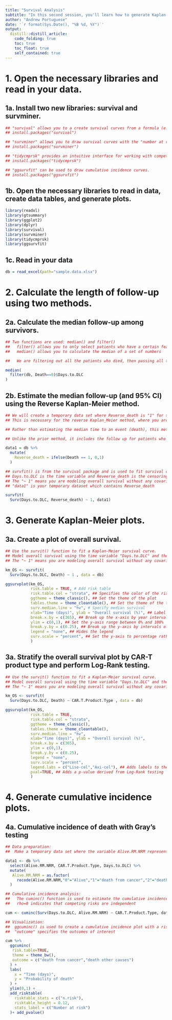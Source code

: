 ```yaml
---
title: "Survival Analysis"
subtitle: "In this second session, you'll learn how to generate Kaplan-Meier estimates and cumulative incidence plots, and perform log-rank and Gray's testing."
author: "Andrew Portuguese"
date: '`r format(Sys.Date(), "%B %d, %Y")`'
output:
  distill::distill_article:
    code_folding: true
    toc: true
    toc_float: true
    self_contained: true
---
```


# 1. Open the necessary libraries and read in your data.

## 1a. Install two new libraries: survival and survminer.
```r
## "survival" allows you to a create survival curves from a formula (e.g., Kaplan-Meier).
## install.packages("survival")

## "survminer" allows you to draw survival curves with the "number at risk" table.
## install.packages("survminer")

## "tidycmprsk" provides an intuitive interface for working with competing risk endpoints. Methods follow those introduced in Fine and Gray (1999).
## install.packages("tidycmprsk")

## "ggsurvfit" can be used to draw cumulative incidence curves.
## install.packages("ggsurvfit")
```


## 1b. Open the necessary libraries to read in data, create data tables, and generate plots.
```r
library(readxl)
library(gtsummary)
library(ggplot2)
library(dplyr)
library(survival)
library(survminer)
library(tidycmprsk)
library(ggsurvfit)
```

## 1c. Read in your data
```r
db = read_excel(path="sample.data.xlsx")
```

# 2. Calculate the length of follow-up using two methods.

## 2a. Calculate the median follow-up among survivors.
```r
## Two functions are used: median() and filter()
##   filter() allows you to only select patients who have a certain feature (i.e., Death==0)
##   median() allows you to calculate the median of a set of numbers

##   We are filtering out all the patients who died, then passing all the remaining Days.to.DLC among survivors to the median() function for calculation.

median(
  filter(db, Death==0)$Days.to.DLC
)
```

## 2b. Estimate the median follow-up (and 95% CI) using the Reverse Kaplan-Meier method.
```r
## We will create a temporary data set where Reverse_death is "1" for survival and "0" for death.
## This is necessary for the reverse Kaplan_Meier method, where you are treating 0 as an event (death) and 1 as censored.

## Rather than estimating the median time to an event (death), this method estimates the median time to censoring, and is another way to determine the amount of follow-up among survivors. 

## Unlike the prior method, it includes the follow up for patients who died. Because it accounts for all patients, it results in a longer median follow up.

data1 = db %>%
  mutate(
    Reverse_death = ifelse(Death == 1, 0,1)
  )

## survfit() is from the survival package and is used to fit survival curves.
## Days.to.DLC is the time variable and Reveerse_death is the censoring variable created in the previous step.
## The "~ 1" means you are modeling overall survival without any covariates.
## "data1" is your temporary dataset which contains Reverse_death

survfit(
  Surv(Days.to.DLC, Reverse_death) ~ 1, data1)

```

# 3. Generate Kaplan-Meier plots.

## 3a. Create a plot of overall survival.
```r
## Use the survit() function to fit a Kaplan-Meier survival curve.
## Model overall survival using the time variable "Days.to.DLC" and the event indicator variable "Death."
## The "~ 1" means you are modeling overall survival without any covariates.

km_OS <- survfit(
  Surv(Days.to.DLC, Death) ~ 1 , data = db)

ggsurvplot(km_OS,
           risk.table = TRUE, # Add risk table
           risk.table.col = "strata", ## Specifies the color of the risk table
           ggtheme = theme_classic(), ## Set the theme of the plot
           tables.theme = theme_cleantable(), ## Set the theme of the table
           surv.median.line = "hv", # Specify median survival
           xlab="Time (days)", ylab = "Overall survival (%)", ## Label your axes
           break.x.by = c(365), ## Break up the x-axis by year intervals
           ylim = c(0,1), ## Set the y-axis range between 0% and 100%
           break.y.by = c(0.25), ## Break up the y-axis by intervals of 25%
           legend = "none", ## Hides the legend
           surv.scale = "percent", ## Set the y-axis to percentage rather than fraction
           )
```

## 3a. Stratify the overall survival plot by CAR-T product type and perform Log-Rank testing.
```r
## Use the survit() function to fit a Kaplan-Meier survival curve.
## Model overall survival using the time variable "Days.to.DLC" and the event indicator variable "Death."
## The "~ 1" means you are modeling overall survival without any covariates.

km_OS <- survfit(
  Surv(Days.to.DLC, Death) ~ CAR.T.Product.Type , data = db)

ggsurvplot(km_OS,
           risk.table = TRUE,
           risk.table.col = "strata",
           ggtheme = theme_classic(),
           tables.theme = theme_cleantable(),
           surv.median.line = "hv",
           xlab="Time (days)", ylab = "Overall survival (%)",
           break.x.by = c(365),
           ylim = c(0,1),
           break.y.by = c(0.25),
           legend = "none",
           surv.scale = "percent",
           legend.labs = c("Liso-cel","Axi-cel"), ## Adds labels to the legend
           pval=TRUE, ## Adds a p-value derived from Log-Rank testing
           )
```

# 4. Generate cumulative incidence plots.

## 4a. Cumulative incidence of death with Gray's testing
```r
## Data preparation:
##  Make a temporary data set where the variable Alive.RM.NRM represents alive (0), death from cancer (1), or death from other causes (2).

data1 <- db %>%
  select(Alive.RM.NRM, CAR.T.Product.Type, Days.to.DLC) %>%
  mutate(
   Alive.RM.NRM = as.factor(
     recode(Alive.RM.NRM,"0"="Alive","1"="death from cancer","2"="death other causes"))
  )

## Cumulative incidence analysis:
##   The cuminc() function is used to estimate the cumulative incidence functions.
##   rho=0 indicates that competing risks are independent

cum <- cuminc(Surv(Days.to.DLC, Alive.RM.NRM) ~ CAR.T.Product.Type, data1, rho=0, conf.level=0.95)

## Visualization:
##  ggcuminc() is used to create a cumulative incidence plot with a risk table
##  "outcome" specifies the outcomes of interest

cum %>%
  ggcuminc(
   risk.table=TRUE,
   theme = theme_bw(),
   outcome = c("death from cancer","death other causes")
  ) +
  labs(
    x = "Time (days)",
    y = "Probability of death"
  ) +
  ylim(0,1) +
  add_risktable(
    risktable_stats = c("n.risk"),
    risktable_height = 0.12,
    stats_label = c("Number at risk")
  )+ add_pvalue()
```